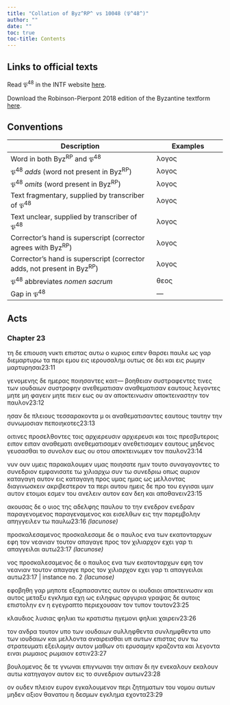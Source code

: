 ```yaml
---
title: "Collation of Byz^RP^ vs 10048 (𝔓^48^)"
author: ""
date: ""
toc: true
toc-title: Contents
---
```


::: {.callout-note appearance="minimal" icon="false" collapse="true"}
# Links to official texts

Read 𝔓^48^ in the INTF website [here](https://ntvmr.uni-muenster.de/manuscript-workspace?docID=10048).

Download the Robinson-Pierpont 2018 edition of the Byzantine textform [here](https://web.archive.org/web/20210413060536/https://byzantinetext.com/wp-content/uploads/2021/03/robinson-pierpont-2018-gnt-edition.pdf).


:::


::: {.callout-note appearance="minimal" icon="false" collapse="true"}
# Conventions

| Description                                                              	| Examples                           	|
|--------------------------------------------------------------------------	|------------------------------------	|
| Word in both Byz^RP^ and 𝔓^48^                                   	| λογος                              	|
| 𝔓^48^ *adds* (word not present in Byz^RP^)                       	| [λογος]{.greek-added}            	|
| 𝔓^48^ *omits* (word present in Byz^RP^)                          	| [λογος]{.greek-omitted}          	|
| Text fragmentary, supplied by transcriber of 𝔓^48^               	| [λογος]{.greek-supplied}         	|
| Text unclear, supplied by transcriber of 𝔓^48^                   	| [λογος]{.unclear}                	|
| Corrector's hand is superscript (corrector agrees with Byz^RP^)          	| [λογος]{.corr}                   	|
| Corrector's hand is superscript (corrector adds, not present in Byz^RP^) 	| [[λογος]{.corr}]{.greek-added} 	|
| 𝔓^48^ abbreviates *nomen sacrum*                                 	| [θεος]{.greek-abbr}            	|
| Gap in 𝔓^48^                                                     	| [―]{.gap}                        	|
:::

## Acts

### Chapter 23

[τη]{.greek-omitted} [δε]{.greek-omitted} [επιουση]{.greek-omitted} [νυκτι]{.greek-omitted} [επιστας]{.greek-omitted} [αυτω]{.greek-omitted} [ο]{.greek-omitted} [κυριος]{.greek-omitted} [ειπεν]{.greek-omitted} [θαρσει]{.greek-omitted} [παυλε]{.greek-omitted} [ως]{.greek-omitted} [γαρ]{.greek-omitted} [διεμαρτυρω]{.greek-omitted} [τα]{.greek-omitted} [περι]{.greek-omitted} [εμου]{.greek-omitted} [εις]{.greek-omitted} [ιερου]{.greek-supplied}[σαλημ]{.greek-supplied} [ουτως]{.greek-supplied} [σε]{.greek-supplied} [δει]{.greek-supplied} [και]{.greek-supplied} [εις]{.greek-supplied} [ρω]{.greek-supplied}[μ]{.unclear}η[ν]{.unclear} [μαρτυρη]{.greek-supplied}[σ]{.greek-supplied}[αι]{.unclear}[23:11]{.aside}

[γε]{.unclear}[νο]{.greek-supplied}[μενης]{.unclear} [δ]{.unclear}[ε]{.greek-supplied} [η]{.greek-supplied}[μ]{.unclear}ερας [ποιησαντες]{.greek-omitted} [[καιτ]{.unclear}[―]{.gap}]{.greek-added} [βοηθειαν]{.greek-added} [συστρ[α]{.unclear}[φε]{.greek-supplied}[ν]{.unclear}τες]{.greek-added} τινες [τ]{.unclear}ων ι[ουδ]{.greek-supplied}[αι]{.unclear}ων [συστροφην]{.greek-omitted} [ανεθεματισαν]{.greek-omitted} [αναθεματισ[αν]{.greek-supplied}]{.greek-added} εαυτου[ς]{.unclear} λεγον[τ]{.unclear}ες [μητε]{.greek-omitted} [μη]{.greek-added} φαγειν μητε πιε[ιν]{.greek-supplied} [ε]{.greek-supplied}[ω]{.unclear}ς [ου]{.greek-omitted} [αν]{.greek-added} [αποκτεινωσιν]{.greek-omitted} [απ[ο]{.unclear}κτειναστην]{.greek-added} [τον]{.greek-omitted} παυλον[23:12]{.aside}

ησαν δε [πλει]{.greek-supplied}ους [τεσσαρακοντα]{.greek-omitted} [[μ]{.greek-abbr}]{.greek-added} [ο]{.unclear}ι [[α]{.unclear}ναθεματισαντες]{.greek-added} [εαυτους]{.greek-added} [ταυτην]{.greek-omitted} [την]{.greek-omitted} [συνωμοσιαν]{.greek-omitted} [πεποιηκοτες]{.greek-omitted}[23:13]{.aside}

οιτι[ν]{.unclear}[ες]{.greek-supplied} [π]{.unclear}ροσελ[θον]{.unclear}τες τοις [αρχιερευσιν]{.greek-omitted} [αρχιερευσι]{.greek-added} και τοι[ς]{.unclear} πρ[ε]{.unclear}[σβυ]{.greek-supplied}[τ]{.unclear}εροις [ειπον]{.greek-omitted} [ει[π]{.unclear}αν]{.greek-added} αναθεματι [ανεθεματισαμεν]{.greek-omitted} [ανεθετισαμ[εν]{.greek-supplied}]{.greek-added} [ε]{.unclear}αυτου[ς]{.greek-supplied} μηδενος γευσασθαι [το]{.greek-added} [συνο[λ]{.unclear}[ον]{.greek-supplied}]{.greek-added} [ε]{.greek-supplied}ως [ου]{.greek-omitted} [[ο]{.unclear}το[υ]{.greek-supplied}]{.greek-added} απο[κ]{.unclear}[τεινωμεν]{.greek-supplied} τον παυλον[23:14]{.aside}

νυ[ν]{.unclear} [ουν]{.greek-supplied} [υμεις]{.greek-omitted} [παρακ[α]{.greek-supplied}[λο]{.unclear}υ[μ]{.unclear}[εν]{.greek-supplied}]{.greek-added} [[υμας]{.greek-supplied}]{.greek-added} [ποιησατε]{.greek-added} [[η]{.unclear}μι[ν]{.unclear}]{.greek-added} [[του]{.greek-supplied}το]{.greek-added} [συν[α]{.unclear}[γα]{.greek-supplied}[γ]{.unclear}ον[τ]{.unclear}[ες]{.greek-supplied}]{.greek-added} [[το]{.greek-supplied}]{.greek-added} [[συνε]{.greek-supplied}δρ[ιον]{.unclear}]{.greek-added} εμφα[νισατε]{.greek-supplied} [τω]{.greek-supplied} [χιλιαρ]{.greek-supplied}χω [συν]{.greek-omitted} [τω]{.greek-omitted} [συνεδριω]{.greek-omitted} ο[πως]{.greek-supplied} [αυριον]{.greek-omitted} [[καταγα]{.greek-supplied}γη]{.greek-added} αυτο[ν]{.unclear} [εις]{.greek-added} [καταγαγη]{.greek-omitted} [προς]{.greek-omitted} [υμας]{.greek-omitted} [[η]{.unclear}[μας]{.greek-supplied}]{.greek-added} [ως]{.greek-supplied} [μελλοντ]{.greek-supplied}[ας]{.unclear} δ[ια]{.unclear}[γινωσκειν]{.greek-supplied} [α]{.greek-supplied}[κ]{.unclear}ριβεστε[ρ]{.unclear}[ον]{.greek-supplied} [τα]{.greek-supplied} [περι]{.greek-supplied} [αυτου]{.greek-supplied} [ημει]{.greek-supplied}[ς]{.unclear} δ[ε]{.greek-supplied} [προ]{.greek-supplied} [του]{.greek-supplied} [εγ]{.greek-supplied}[γι]{.greek-supplied}σαι [υμιν]{.greek-added} [α]{.unclear}[υτον]{.greek-supplied} [ετοιμοι]{.greek-supplied} [εσμεν]{.greek-supplied} [του]{.greek-supplied} [ανελειν]{.greek-supplied} [αυ]{.greek-supplied}[το]{.greek-supplied}ν [εα[ν]{.unclear}]{.greek-added} [δε[η]{.greek-supplied}]{.greek-added} [[και]{.greek-supplied}]{.greek-added} [[αποθανειν]{.greek-supplied}]{.greek-added}[23:15]{.aside}

α[κουσας]{.greek-supplied} [δε]{.greek-supplied} [ο]{.greek-supplied} [υιος]{.greek-abbr} [της]{.greek-omitted} α[δ]{.greek-supplied}ελ[φης]{.greek-supplied} [παυλου]{.greek-supplied} [το]{.greek-omitted} [[την]{.greek-supplied}]{.greek-added} [ενεδρον]{.greek-omitted} [[ενεδ]{.greek-supplied}[ρα]{.unclear}[ν]{.greek-supplied}]{.greek-added} [παραγενομενος]{.greek-omitted} [[πα]{.greek-supplied}[ρα]{.greek-supplied}γεν[α]{.unclear}μ[ε]{.unclear}[νος]{.greek-supplied}]{.greek-added} [και]{.greek-supplied} [εισελθων]{.greek-supplied} [ει]{.greek-supplied}[ς]{.unclear} [τ]{.unclear}[ην]{.greek-supplied} [παρεμ]{.greek-supplied}[βο]{.greek-supplied}[λ]{.unclear}ην [απη]{.unclear}[γγειλεν]{.greek-supplied} [τω]{.greek-supplied} [παυλω]{.greek-supplied}[[23:16 *(lacunose)*]{.lacunose}]{.aside}

[προσκαλεσαμενος]{.greek-omitted} [[προ]{.greek-supplied}σ[καλεσαμε]{.greek-supplied}]{.greek-added} [δε]{.greek-omitted} [ο]{.greek-omitted} [παυλος]{.greek-omitted} [ενα]{.greek-omitted} [των]{.greek-omitted} [εκατονταρχων]{.greek-omitted} [εφη]{.greek-omitted} [τον]{.greek-omitted} [νεανιαν]{.greek-omitted} [τουτον]{.greek-omitted} [απαγαγε]{.greek-omitted} [προς]{.greek-omitted} [τον]{.greek-omitted} [χιλιαρχον]{.greek-omitted} [εχει]{.greek-omitted} [γαρ]{.greek-omitted} [τι]{.greek-omitted} [απαγγειλαι]{.greek-omitted} [αυτω]{.greek-omitted}[[23:17 *(lacunose)*]{.lacunose}]{.aside}

[[νος]{.greek-supplied}]{.greek-added} [προσκαλεσαμενος]{.greek-omitted} [δε]{.greek-omitted} [ο]{.greek-omitted} [παυλος]{.greek-omitted} [ενα]{.greek-omitted} [των]{.greek-omitted} [εκατονταρχων]{.greek-omitted} [εφη]{.greek-omitted} [τον]{.greek-omitted} [νεανιαν]{.greek-omitted} [τουτον]{.greek-omitted} [απαγαγε]{.greek-omitted} [προς]{.greek-omitted} [τον]{.greek-omitted} [χιλιαρχον]{.greek-omitted} [εχει]{.greek-omitted} [γαρ]{.greek-omitted} [τι]{.greek-omitted} [απαγγειλαι]{.greek-omitted} [αυτω]{.greek-omitted}[[23:17 | instance no. 2 *(lacunose)*]{.lacunose}]{.aside}

[[εφοβη]{.greek-supplied}θη]{.greek-added} [γαρ]{.greek-added} [μηποτε]{.greek-added} [ε[ξ]{.unclear}α[ρπ]{.unclear}α[σαντες]{.unclear}]{.greek-added} [α[υτον]{.unclear}]{.greek-added} [[οι]{.greek-supplied}]{.greek-added} [[ιου]{.greek-supplied}[δαιοι]{.greek-supplied}]{.greek-added} [[αποκτειν]{.unclear}ωσιν]{.greek-added} [και]{.greek-added} [αυτος]{.greek-added} [μεταξυ]{.greek-added} [εγκλημ[α]{.greek-supplied}]{.greek-added} [εχη]{.greek-added} [ως]{.greek-added} [ειληφως]{.greek-added} [αργυρια]{.greek-added} γραψας [δε]{.greek-added} [αυτοις]{.greek-added} επιστολην [εν]{.greek-added} [η]{.greek-added} [εγεγραπτο]{.greek-added} [περιεχουσαν]{.greek-omitted} [τον]{.greek-omitted} [τυπον]{.greek-omitted} [τουτον]{.greek-omitted}[23:25]{.aside}

κλαυδιος λυσιας [φηλικι]{.greek-added} τω κρατιστω ηγεμονι [φηλικι]{.greek-omitted} χαιρειν[23:26]{.aside}

τον ανδρα τουτον [υπο]{.greek-added} [των]{.greek-added} [ι[ου]{.unclear}δαιων]{.greek-added} [συλληφθεντα]{.greek-omitted} [συνλημφθεντα]{.greek-added} υπο των ιουδαιων και [μ]{.unclear}ελλοντα αναιρεισθαι υπ αυτων [επιστας]{.greek-supplied} [συν]{.greek-supplied} [τω]{.greek-supplied} [στ]{.greek-supplied}ρατευματι [εξειλομην]{.greek-omitted} [αυτον]{.greek-omitted} [μαθων]{.greek-omitted} [οτι]{.greek-omitted} [ερυσαμην]{.greek-added} [κραζον[τα]{.greek-supplied}]{.greek-added} [[και]{.greek-supplied}]{.greek-added} [[λεγοντα]{.greek-supplied}]{.greek-added} [[ε]{.unclear}ιναι]{.greek-added} [ρωμαιος]{.greek-omitted} [ρωμαιον]{.greek-added} [εστιν]{.greek-omitted}[23:27]{.aside}

βουλομενος [δε]{.greek-omitted} [τε]{.greek-added} [γνωναι]{.greek-omitted} [[επιγνωναι]{.greek-supplied}]{.greek-added} [την]{.greek-supplied} [αιτ]{.greek-supplied}[ι]{.unclear}αν [δι]{.greek-omitted} ην [ενεκαλουν]{.greek-omitted} [[ε]{.unclear}καλουν]{.greek-added} αυτω κατη[γαγον]{.greek-supplied} [αυτον]{.greek-omitted} [εις]{.greek-supplied} [το]{.greek-supplied} [συνε]{.unclear}δρ[ιο]{.unclear}ν [αυτων]{.greek-omitted}[23:28]{.aside}

[ον]{.greek-omitted} [ουδεν]{.greek-added} [[πλ]{.unclear}ειον]{.greek-added} ευ[ρον]{.greek-supplied} [εγκαλουμενον]{.greek-omitted} [περι]{.greek-omitted} [ζητηματων]{.greek-omitted} [του]{.greek-omitted} [νομου]{.greek-omitted} [αυτων]{.greek-omitted} [μηδεν]{.greek-omitted} [αξιον]{.greek-omitted} [θανατου]{.greek-omitted} [η]{.greek-omitted} [δεσμων]{.greek-omitted} [εγκλημα]{.greek-omitted} [εχοντα]{.greek-omitted}[23:29]{.aside}

